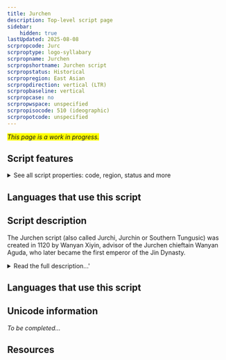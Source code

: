 ```yaml
---
title: Jurchen
description: Top-level script page
sidebar:
    hidden: true
lastUpdated: 2025-08-08
scrpropcode: Jurc
scrproptype: logo-syllabary
scrpropname: Jurchen
scrpropshortname: Jurchen script
scrpropstatus: Historical
scrpropregion: East Asian
scrpropdirection: vertical (LTR)
scrpropbaseline: vertical
scrpropcase: no
scrpropwspace: unspecified
scrpropisocode: 510 (ideographic)
scrpropotcode: unspecified
---
```


<span style='background-color:yellow'>_This page is a work in progress._</span>


## Script features

<details>
<summary> See all script properties: code, region, status and more</summary>
<ScriptInfo />
</details>

## Languages that use this script

<WsList script='Jurc' wsMax='5' />

## Script description

The Jurchen script (also called Jurchi, Jurchin or Southern Tungusic) was created in 1120 by Wanyan Xiyin, advisor of the Jurchen chieftain Wanyan Aguda, who later became the first emperor of the Jin Dynasty.

<details>
<summary>Read the full description...'</summary>The script was used for writing the Jurchen language; however, both the script and the language are now extinct and there are very few surviving samples of Jurchen text. Almost all surviving examples of the script are inscriptions on monuments, pottery, mirrors etc., although there are references in Chinese texts to a large body of literature written in the script. One of the most important extant texts is an inscription on the back of the Jin Victory Memorial Stele which was erected in 1185. The Jurchen text is an abbreviated translation of the Chinese text on the front of the stele.

The Jurchen script was largely logographic, and contained 720 radicals, similar to the Chinese characters on which they were based. Many characters were directly borrowed from Chinese. Broadly speaking, characters fell into two classes; ideographic characters representing words or portions of words, and phonetic characters representing a sound. However, some characters performed a dual function and represented words in some contexts and sounds in others. Logographs could be combined to form compound words. 

The script appears to have been widely known and used by the Jurchen people, as evidenced by numerous examples of graffiti left by Jurchen travellers in Inner Mongolia. After the 16th century the Jurchen people became known as Manchu (or Manchurians) and gradually adopted the Mongolian script. The Mongolian script had entirely replaced Jurchen writing by the 17th century.
</details>

## Languages that use this script

<WsList script='Jurc' wsMax='5' />

## Unicode information

_To be completed..._

## Resources

<ScriptResources detailSummary='seemore' />

